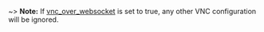 <!-- Code generated from the comments of the RunConfig struct in builder/vmware/common/run_config.go; DO NOT EDIT MANUALLY -->

~> **Note:** If [vnc_over_websocket](#vnc_over_websocket) is set to true, any other VNC configuration will be ignored.
